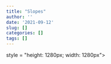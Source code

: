 ```yaml
---
title: "Slopes"
author: ''
date: '2021-09-12'
slug: []
categories: []
tags: []
---
```


```{=html}
<div class="flourish-embed flourish-chart" data-src="visualisation/7245260"><script src="https://public.flourish.studio/resources/embed.js"></script> style = "height: 1280px; width: 1280px"></div>
```


